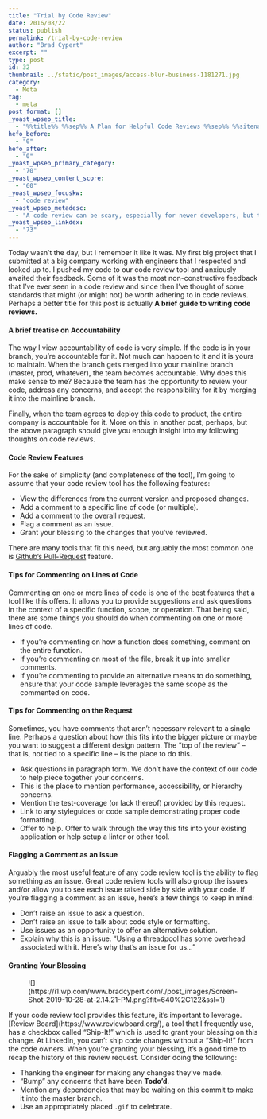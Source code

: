 ```yaml
---
title: "Trial by Code Review"
date: 2016/08/22
status: publish
permalink: /trial-by-code-review
author: "Brad Cypert"
excerpt: ""
type: post
id: 32
thumbnail: ../static/post_images/access-blur-business-1181271.jpg
category:
  - Meta
tag:
  - meta
post_format: []
_yoast_wpseo_title:
  - "%%title%% %%sep%% A Plan for Helpful Code Reviews %%sep%% %%sitename%%"
hefo_before:
  - "0"
hefo_after:
  - "0"
_yoast_wpseo_primary_category:
  - "70"
_yoast_wpseo_content_score:
  - "60"
_yoast_wpseo_focuskw:
  - "code review"
_yoast_wpseo_metadesc:
  - "A code review can be scary, especially for newer developers, but through a good understand of ettiquete and accountability, a code review can become an enlightening experience."
_yoast_wpseo_linkdex:
  - "73"
---
```


Today wasn’t the day, but I remember it like it was. My first big project that I submitted at a big company working with engineers that I respected and looked up to. I pushed my code to our code review tool and anxiously awaited their feedback. Some of it was the most non-constructive feedback that I’ve ever seen in a code review and since then I’ve thought of some standards that might (or might not) be worth adhering to in code reviews. Perhaps a better title for this post is actually **A brief guide to writing code reviews.**

#### A brief treatise on Accountability

The way I view accountability of code is very simple. If the code is in your branch, you’re accountable for it. Not much can happen to it and it is yours to maintain. When the branch gets merged into your mainline branch (master, prod, whatever), the team becomes accountable. Why does this make sense to me? Because the team has the opportunity to review your code, address any concerns, and accept the responsibility for it by merging it into the mainline branch.

Finally, when the team agrees to deploy this code to product, the entire company is accountable for it. More on this in another post, perhaps, but the above paragraph should give you enough insight into my following thoughts on code reviews.

#### Code Review Features

For the sake of simplicity (and completeness of the tool), I’m going to assume that your code review tool has the following features:

- View the differences from the current version and proposed changes.
- Add a comment to a specific line of code (or multiple).
- Add a comment to the overall request.
- Flag a comment as an issue.
- Grant your blessing to the changes that you’ve reviewed.

There are many tools that fit this need, but arguably the most common one is [Github’s Pull-Request](https://help.github.com/en/github/collaborating-with-issues-and-pull-requests/about-pull-requests) feature.

#### Tips for Commenting on Lines of Code

Commenting on one or more lines of code is one of the best features that a tool like this offers. It allows you to provide suggestions and ask questions in the context of a specific function, scope, or operation. That being said, there are some things you should do when commenting on one or more lines of code.

- If you’re commenting on how a function does something, comment on the entire function.
- If you’re commenting on most of the file, break it up into smaller comments.
- If you’re commenting to provide an alternative means to do something, ensure that your code sample leverages the same scope as the commented on code.

#### Tips for Commenting on the Request

Sometimes, you have comments that aren’t necessary relevant to a single line. Perhaps a question about how this fits into the bigger picture or maybe you want to suggest a different design pattern. The “top of the review” – that is, not tied to a specific line – is the place to do this.

- Ask questions in paragraph form. We don’t have the context of our code to help piece together your concerns.
- This is the place to mention performance, accessibility, or hierarchy concerns.
- Mention the test-coverage (or lack thereof) provided by this request.
- Link to any styleguides or code sample demonstrating proper code formatting.
- Offer to help. Offer to walk through the way this fits into your existing application or help setup a linter or other tool.

#### Flagging a Comment as an Issue

Arguably the most useful feature of any code review tool is the ability to flag something as an issue. Great code review tools will also group the issues and/or allow you to see each issue raised side by side with your code. If you’re flagging a comment as an issue, here’s a few things to keep in mind:

- Don’t raise an issue to ask a question.
- Don’t raise an issue to talk about code style or formatting.
- Use issues as an opportunity to offer an alternative solution.
- Explain why this is an issue. “Using a threadpool has some overhead associated with it. Here’s why that’s an issue for us…”

#### Granting Your Blessing

<div class="wp-block-image">
  <figure class="aligncenter">
    ![](https://i1.wp.com/www.bradcypert.com/./post_images/Screen-Shot-2019-10-28-at-2.14.21-PM.png?fit=640%2C122&ssl=1)
  </figure>
</div>
If your code review tool provides this feature, it’s important to leverage. [Review
Board](https://www.reviewboard.org/), a tool that I frequently use, has a checkbox
called “Ship-It!” which is used to grant your blessing on this change. At LinkedIn,
you can’t ship code changes without a “Ship-It!” from the code owners. When you’re
granting your blessing, it’s a good time to recap the history of this review request.
Consider doing the following:

- Thanking the engineer for making any changes they’ve made.
- “Bump” any concerns that have been **Todo’d**.
- Mention any dependencies that may be waiting on this commit to make it into the master branch.
- Use an appropriately placed `.gif` to celebrate.
